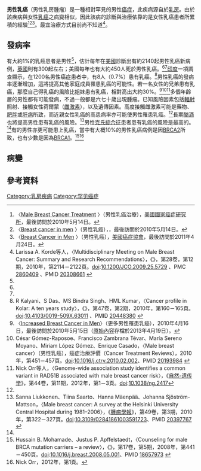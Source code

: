 {{medical}}
{{Infobox disease
|  Name           = 男性乳癌
|  DiseasesDB     = 
|  Image          = 
|  Caption        = 
|  ICD10          = {{ICD10|C|50||c|50}}
|  ICD9           = {{ICD9|175}}、{{ICD9|175.0}}、{{ICD9|175.9}}
|  OMIM           = 114480
|  MedlinePlus    = 000913
|  eMedicineSubj  = 
|  eMedicineTopic = 
|  eMedicine_mult = {{eMedicine2|radio|115}}
|  MeshID         = D001943
}}
'''男性乳癌'''（男性乳房腫瘤）是一種相對罕見的男性[[癌症|癌症]]，此疾病源自於[[乳房|乳房]]。由於該疾病與女性[[乳癌|乳癌]]之病變相似，因此該病的診斷與治療依靠的是女性乳癌患者所累積的經驗<ref name=nci>〈[http://www.cancer.gov/cancertopics/pdq/treatment/malebreast/healthprofessional Male Breast Cancer Treatment] {{Wayback|url=http://www.cancer.gov/cancertopics/pdq/treatment/malebreast/healthprofessional |date=20140704182515 }}〉（男性乳癌治療），[[美國國家癌症研究所|美國國家癌症研究所]]，最後訪問於2010年5月14日。</ref><ref name=cruk>〈[http://www.cancerresearchuk.org/cancer-help/type/breast-cancer/about/types/breast-cancer-in-men Breast cancer in men] {{Wayback|url=http://www.cancerresearchuk.org/cancer-help/type/breast-cancer/about/types/breast-cancer-in-men |date=20140705005249 }}〉（男性乳癌），{{link-en|英國癌症研究中心|Cancer Research UK}}，最後訪問於2010年5月14日。</ref><ref name=acs>〈[http://www.cancer.org/acs/groups/cid/documents/webcontent/003091-pdf.pdf Breast Cancer in Men] {{Wayback|url=http://www.cancer.org/acs/groups/cid/documents/webcontent/003091-pdf.pdf |date=20141006080406 }}〉（男性乳癌），[[美國癌症協會|美國癌症協會]]，最後訪問於2011年4月24日。</ref>。最宜治療方式目前尚不知道<ref name=korde>Larissa A. Korde等人，〈Multidisciplinary Meeting on Male Breast Cancer: Summary and Research Recommendations〉，《{{link-en|臨床腫瘤學期刊|Journal of Clinical Oncology}}》，第28卷，第12期，2010年，第2114－2122頁。[[DOI|doi]]:[http://jco.ascopubs.org/content/28/12/2114 10.1200/JCO.2009.25.5729] {{Wayback|url=http://jco.ascopubs.org/content/28/12/2114 |date=20140922062127 }}、PMC [http://www.ncbi.nlm.nih.gov/pmc/articles/PMC2860409/ 2860409] {{Wayback|url=http://www.ncbi.nlm.nih.gov/pmc/articles/PMC2860409/ |date=20211102193114 }}、PMID [http://www.ncbi.nlm.nih.gov/pubmed/20308661 20308661] {{Wayback|url=http://www.ncbi.nlm.nih.gov/pubmed/20308661 |date=20141006201738 }}</ref>。

==發病率==
有大約1%的乳癌患者是男性<ref name=korde/>，估計每年在[[美國|美國]]診斷出有約2140起男性乳癌新病例，[[英國|英國]]則有300起左右；美國每年也有大約450人死於男性乳癌。<ref name=cruk/><ref name=acs/>[[印度|印度]]一項調查顯示，在1200名男性癌症患者中，有8人（0.7%）患有乳癌。<ref>R Kalyani、S Das、MS Bindra Singh、HML Kumar，〈Cancer profile in Kolar: A ten years study〉，《{{link-en|印度癌症期刊|Indian Journal of Cancer}}》，第47卷，第2期，2010年，第160－165頁。[[DOI|doi]]:[http://www.indianjcancer.com/article.asp?issn=0019-509X;year=2010;volume=47;issue=2;spage=160;epage=165;aulast=Kalyani 10.4103/0019-509X.63011] {{Wayback|url=http://www.indianjcancer.com/article.asp?issn=0019-509X;year=2010;volume=47;issue=2;spage=160;epage=165;aulast=Kalyani |date=20141006120454 }}、PMID [http://www.ncbi.nlm.nih.gov/pubmed/20448380 20448380] {{Wayback|url=http://www.ncbi.nlm.nih.gov/pubmed/20448380 |date=20141006184920 }}</ref>男性乳癌的發病率逐漸增加，這將提高其他家庭成員罹患乳癌的可能性。若一名女性的兄弟患有乳癌，那麼自己得乳癌的風險比姐妹患有乳癌，相對高出大約30%。<ref name=nlife>〈[https://archive.is/20130419073756/http://www.nursinglife.net/health-care/increased-breast-cancer-in-men/ Increased Breast Cancer in Men]〉（更多男性罹患乳癌），2010年4月16日，最後訪問於2010年5月15日（[http://www.nursinglife.net/health-care/increased-breast-cancer-in-men/ 原始內容]存檔於2013年4月19日）。</ref><ref name=gomez>César Gómez-Raposoe、Francisco Zambrana Tévar、María Sereno Moyano、Miriam López Gómez、Enrique Casado，〈Male breast cancer〉（男性乳癌），癌症治療評價（Cancer Treatment Reviews），2010年，第451－457頁。[[doi|doi]]:[http://www.cancertreatmentreviews.com/article/S0305-7372(10)00022-8/abstract 10.1016/j.ctrv.2010.02.002]、PMID [http://www.ncbi.nlm.nih.gov/pubmed/20193984 20193984] {{Wayback|url=http://www.ncbi.nlm.nih.gov/pubmed/20193984 |date=20141006192006 }}</ref><ref>Nick Orr等人，〈Genome-wide association study identifies a common variant in RAD51B associated with male breast cancer risk〉，《[[自然-遗传学|自然-遗传学]]》，第44卷，第11期，2012年，第1－3頁。[[DOI|doi]]:[http://www.nature.com/ng/journal/v44/n11/full/ng.2417.html 10.1038/ng.2417]</ref>多個年齡層的男性都有可能發病，不過一般都是六七十歲出現腫瘤。已知風險因素包括[[輻射|輻射]]照射、接觸女性荷爾蒙（[[雌激素|雌激素]]），以及遺傳因素。高度接觸雌激素可能是藥物、[[肥胖|肥胖]]或[[肝病|肝病]]所致，而近親女性乳癌的高患病率亦可能使男性罹患乳癌。<ref name=acs/>長期[[酗酒|酗酒]]也將提高男性患有乳癌的風險。<ref name=liukkonen>Sanna Liukkonen、Tiina Saarto、Hanna Mäenpää、Johanna Sjöström-Mattson，〈Male breast cancer: A survey at the Helsinki University Central Hospital during 1981–2006〉，《[[腫瘤學報|腫瘤學報]]》，第49卷，第3期，2010年，第322－327頁。[[DOI|doi]]:[http://informahealthcare.com/doi/abs/10.3109/02841861003591723 10.3109/02841861003591723]、PMID [http://www.ncbi.nlm.nih.gov/pubmed/20397767 20397767] {{Wayback|url=http://www.ncbi.nlm.nih.gov/pubmed/20397767 |date=20141006185246 }}</ref>男性[[克氏綜合征|克氏綜合征]]患者患有乳癌的風險是最高的。<ref name=gomez/>有{{link-en|BRCA突變|BRCA mutation}}的男性亦更可能患上乳癌，當中有大概10%的男性乳癌病例是因[[BRCA2|BRCA2]]所致，也有少數是因為[[BRCA1|BRCA1]]。<ref>Hussain B. Mohamade、Justus P. Apffelstaedt，〈Counseling for male BRCA mutation carriers – a review〉，《{{link-en|乳房 (期刊)|The Breast (journal)|乳房}}》，第17卷，第5期，2008年，第441－450頁。[[DOI|doi]]:[http://www.thebreastonline.com/article/S0960-9776(08)00118-5/abstract 10.1016/j.breast.2008.05.001]、PMID [http://www.ncbi.nlm.nih.gov/pubmed/18657973 18657973] {{Wayback|url=http://www.ncbi.nlm.nih.gov/pubmed/18657973 |date=20141006091315 }}</ref><ref>Nick Orr，2012年，第1頁。</ref>

==病變==

==參考資料==
{{reflist|2}}

[[Category:乳房疾病|Category:乳房疾病]]
[[Category:罕见癌症|Category:罕见癌症]]